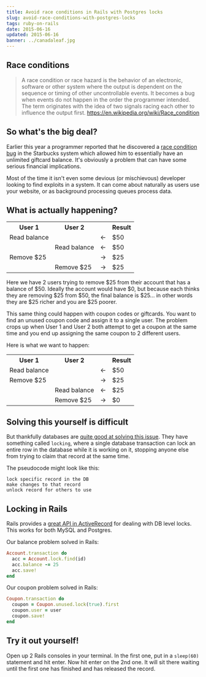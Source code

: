 ```yaml
---
title: Avoid race conditions in Rails with Postgres locks
slug: avoid-race-conditions-with-postgres-locks
tags: ruby-on-rails
date: 2015-06-16
updated: 2015-06-16
banner: ../canadaleaf.jpg
---
```


## Race conditions 
 
> A race condition or race hazard is the behavior of an electronic, software or other system where the output is dependent on the sequence or timing of other uncontrollable events. It becomes a bug when events do not happen in the order the programmer intended. The term originates with the idea of two signals racing each other to influence the output first. https://en.wikipedia.org/wiki/Race_condition 
 
## So what's the big deal?  
 
Earlier this year a programmer reported that he discovered a [race condition bug](http://sakurity.com/blog/2015/05/21/starbucks.html) in the Starbucks system which allowed him to essentially have an unlimited giftcard balance. It's obviously a problem that can have some serious financial implications. 
 
Most of the time it isn't even some devious (or mischievous) developer looking to find exploits in a system. It can come about naturally as users use your website, or as background processing queues process data. 
 
## What is actually happening? 
 
<table class="table"> 
  <tr><th>User 1</th><th>User 2</th><th>&nbsp;</th><th>Result</th></tr> 
  <tr><td>Read balance</td><td></td><td>&lt;-</td><td>$50</td></tr> 
  <tr><td></td><td>Read balance</td><td>&lt;-</td><td>$50</td></tr> 
  <tr><td>Remove $25</td><td></td><td>-&gt;</td><td>$25</td></tr> 
  <tr><td></td><td>Remove $25</td><td>-&gt;</td><td>$25</td></tr> 
</table> 
 
Here we have 2 users trying to remove $25 from their account that has a balance of $50. Ideally the account would have $0, but because each thinks they are removing $25 from $50, the final balance is $25... in other words they are $25 richer and you are $25 poorer. 
 
This same thing could happen with coupon codes or giftcards. You want to find an unused coupon code and assign it to a single user. The problem crops up when User 1 and User 2 both attempt to get a coupon at the same time and you end up assigning the same coupon to 2 different users.   
 
Here is what we want to happen: 
 
<table class="table"> 
  <tr><th>User 1</th><th>User 2</th><th>&nbsp;</th><th>Result</th></tr> 
  <tr><td>Read balance</td><td></td><td>&lt;-</td><td>$50</td></tr> 
  <tr><td>Remove $25</td><td></td><td>-&gt;</td><td>$25</td></tr> 
  <tr><td></td><td>Read balance</td><td>&lt;-</td><td>$25</td></tr> 
  <tr><td></td><td>Remove $25</td><td>-&gt;</td><td>$0</td></tr> 
</table> 
 
## Solving this yourself is difficult 
 
But thankfully databases are [quite good at solving this issue](http://www.postgresql.org/docs/current/interactive/sql-select.html#SQL-FOR-UPDATE-SHARE). They have something called `locking`, where a single database transaction can lock an entire row in the database while it is working on it, stopping anyone else from trying to claim that record at the same time. 
 
The pseudocode might look like this: 
 
``` 
lock specific record in the DB 
make changes to that record 
unlock record for others to use 
```   
 
## Locking in Rails 
 
Rails provides a [great API in ActiveRecord](http://api.rubyonrails.org/classes/ActiveRecord/Locking/Pessimistic.html) for dealing with DB level locks. This works for both MySQL and Postgres. 
 
Our balance problem solved in Rails: 
 
```ruby 
Account.transaction do 
  acc = Account.lock.find(id) 
  acc.balance -= 25 
  acc.save! 
end 
``` 
 
Our coupon problem solved in Rails: 
 
```ruby 
Coupon.transaction do 
  coupon = Coupon.unused.lock(true).first 
  coupon.user = user 
  coupon.save! 
end 
``` 
 
## Try it out yourself! 
 
Open up 2 Rails consoles in your terminal. In the first one, put in a `sleep(60)` statement and hit enter. Now hit enter on the 2nd one. It will sit there waiting until the first one has finished and has released the record.